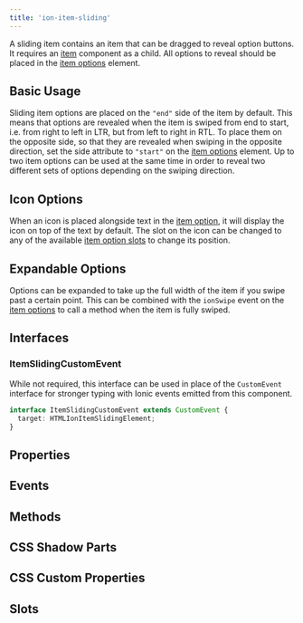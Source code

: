 ```yaml
---
title: 'ion-item-sliding'
---
```



<head>
  <title>Slide Buttons | Slide Right to Left with ion-item-sliding</title>
  <meta
    name="description"
    content="ion-item-sliding component contains items that are dragged to reveal buttons. Options are revealed when the sliding item is swiped from left to right."
  />
</head>


A sliding item contains an item that can be dragged to reveal option buttons. It requires an [item](./item) component as a child. All options to reveal should be placed in the [item options](./item-options) element.

## Basic Usage

Sliding item options are placed on the `"end"` side of the item by default. This means that options are revealed when the item is swiped from end to start, i.e. from right to left in LTR, but from left to right in RTL. To place them on the opposite side, so that they are revealed when swiping in the opposite direction, set the side attribute to `"start"` on the [item options](./item-options) element. Up to two item options can be used at the same time in order to reveal two different sets of options depending on the swiping direction.


<Basic />

## Icon Options

When an icon is placed alongside text in the [item option](./item-option), it will display the icon on top of the text by default. The slot on the icon can be changed to any of the available [item option slots](./item-option#slots) to change its position.


<Icons />

## Expandable Options

Options can be expanded to take up the full width of the item if you swipe past a certain point. This can be combined with the `ionSwipe` event on the [item options](./item-options) to call a method when the item is fully swiped.


<Expandable />

## Interfaces

### ItemSlidingCustomEvent

While not required, this interface can be used in place of the `CustomEvent` interface for stronger typing with Ionic events emitted from this component.

```typescript
interface ItemSlidingCustomEvent extends CustomEvent {
  target: HTMLIonItemSlidingElement;
}
```

## Properties

<Props />

## Events

<Events />

## Methods

<Methods />

## CSS Shadow Parts

<Parts />

## CSS Custom Properties

<CustomProps />

## Slots

<Slots />
